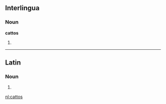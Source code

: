 ==Interlingua==

===Noun===
'''cattos'''

# {{plural of|[[catto]]|lang=ia}}

----

==Latin==

===Noun===
{{la-noun-form|cattōs}}

# {{inflection of|cattus|cattus|acc|p|lang=la}}

[[nl:cattos]]